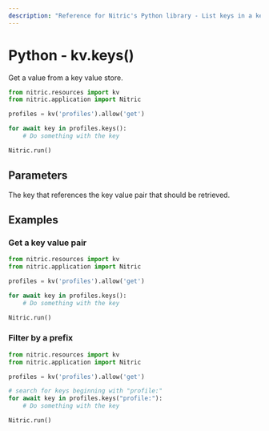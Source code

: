 ```yaml
---
description: "Reference for Nitric's Python library - List keys in a key value store."
---
```


# Python - kv.keys()

Get a value from a key value store.

```python
from nitric.resources import kv
from nitric.application import Nitric

profiles = kv('profiles').allow('get')

for await key in profiles.keys():
    # Do something with the key

Nitric.run()
```

## Parameters

<Properties>
  <Property name="key" required type="string">
    The key that references the key value pair that should be retrieved.
  </Property>
</Properties>

## Examples

### Get a key value pair

```python
from nitric.resources import kv
from nitric.application import Nitric

profiles = kv('profiles').allow('get')

for await key in profiles.keys():
    # Do something with the key

Nitric.run()
```

### Filter by a prefix

```python
from nitric.resources import kv
from nitric.application import Nitric

profiles = kv('profiles').allow('get')

# search for keys beginning with "profile:"
for await key in profiles.keys("profile:"):
    # Do something with the key

Nitric.run()
```
